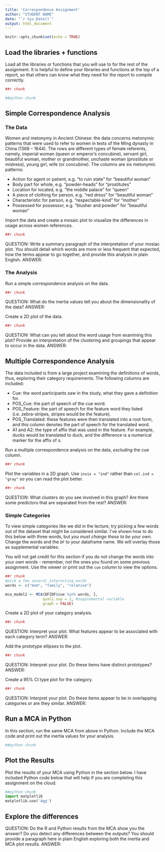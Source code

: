```yaml
---
title: 'Correspondence Assignment'
author: "STUDENT NAME"
date: "`r Sys.Date()`"
output: html_document
---
```


```r
knitr::opts_chunk$set(echo = TRUE)
```

## Load the libraries + functions

Load all the libraries or functions that you will use to for the rest of the assignment. It is helpful to define your libraries and functions at the top of a report, so that others can know what they need for the report to compile correctly.

```r
##r chunk

```

```python
##python chunk

```

## Simple Correspondence Analysis

### The Data

Women and metonymy in Ancient Chinese: the data concerns metonymic patterns that were used to refer to women in texts of the Ming dynasty in China (1368 – 1644). The rows are different types of female referents, namely, imperial woman (queen or emperor's concubine), servant girl, beautiful woman, mother or grandmother, unchaste woman (prostitute or mistress), young girl, wife (or concubine). The columns are six metonymic patterns:

- Action for agent or patient, e.g. "to ruin state" for "beautiful woman"
- Body part for whole, e.g. "powder-heads" for "prostitutes"
- Location for located, e.g. "the middle palace" for "queen"
- A piece of clothing for person, e.g. "red dress" for "beautiful woman"
- Characteristic for person, e.g. "respectable-kind" for "mother"
- Possessed for possessor, e.g. "blusher and powder" for "beautiful woman"

Import the data and create a mosaic plot to visualize the differences in usage across women references. 

```r
##r chunk

```

QUESTION: Write a summary paragraph of the interpretation of your mosiac plot. You should detail which words are more or less frequent that expected, how the terms appear to go together, and provide this analysis in plain English.
ANSWER: 

### The Analysis

Run a simple correspondence analysis on the data. 

```r
##r chunk 

```

QUESTION: What do the inertia values tell you about the dimensionality of the data?
ANSWER: 

Create a 2D plot of the data. 

```r
##r chunk

```

QUESTION: What can you tell about the word usage from examining this plot? Provide an interpretation of the clustering and groupings that appear to occur in the data. 
ANSWER: 

## Multiple Correspondence Analysis

The data included is from a large project examining the definitions of words, thus, exploring their category requirements. The following columns are included:

- Cue: the word participants saw in the study, what they gave a definition for.
- POS_Cue: the part of speech of the cue word.
- POS_Feature: the part of speech for the feature word they listed (i.e. zebra-stripes, stripes would be the feature).
- POS_Translated: these features were then translated into a root form, and this column denotes the part of speech for the translated word.
- A1 and A2: the type of affix that was used in the feature. For example, ducks would be translated to duck, and the difference is a numerical marker for the affix of s.

Run a multiple correspondence analysis on the data, *excluding* the cue column. 

```r
##r chunk

```

Plot the variables in a 2D graph. Use `invis = "ind"` rather than `col.ind = "gray"` so you can read the plot better. 

```r
##r chunk

```

QUESTION: What clusters do you see involved in this graph? Are there some predictors that are separated from the rest?
ANSWER:

### Simple Categories

To view simple categories like we did in the lecture, try picking a few words out of the dataset that might be considered similar. I've shown how to do this below with three words, but *you must change these to be your own*.  Change the words and the `DF` to your dataframe name. We will overlay those as supplemental variables. 

You will not get credit for this section if you do not change the words into your *own* words - remember, not the ones you found on some previous assignment. Use the viewer or print out the `cue` column to view the options. 

```r
##r chunk
#pick a few several interesting words 
words <- c("mom", "family", "relative")

mca_model2 <- MCA(DF[DF$cue %in% words, ], 
                 quali.sup = 1, #supplemental variable
                 graph = FALSE)
```

Create a 2D plot of your category analysis. 

```r
##r chunk 

```

QUESTION: Interpret your plot. What features appear to be associated with each category term? 
ANSWER:

Add the prototype ellipses to the plot. 

```r
##r chunk

```

QUESTION: Interpret your plot. Do these items have distinct prototypes? 
ANSWER:

Create a 95% CI type plot for the category.

```r
##r chunk

```

QUESTION: Interpret your plot. Do these items appear to be in overlapping categories or are they similar. 
ANSWER:

## Run a MCA in Python

In this section, run the same MCA from above in Python. Include the MCA code and print out the inertia values for your analysis. 

```python
##python chunk 

```

## Plot the Results

Plot the results of your MCA using Python in the section below. I have included Python code below that will help if you are completing this assignment on the cloud.

```python
##python chunk
import matplotlib
matplotlib.use('Agg')

```

## Explore the differences

QUESTION: Do the R and Python results from the MCA show you the answer? Do you detect any differences between the outputs? You should provide a paragraph here in plain English exploring both the inertia and MCA plot results. 
ANSWER: 